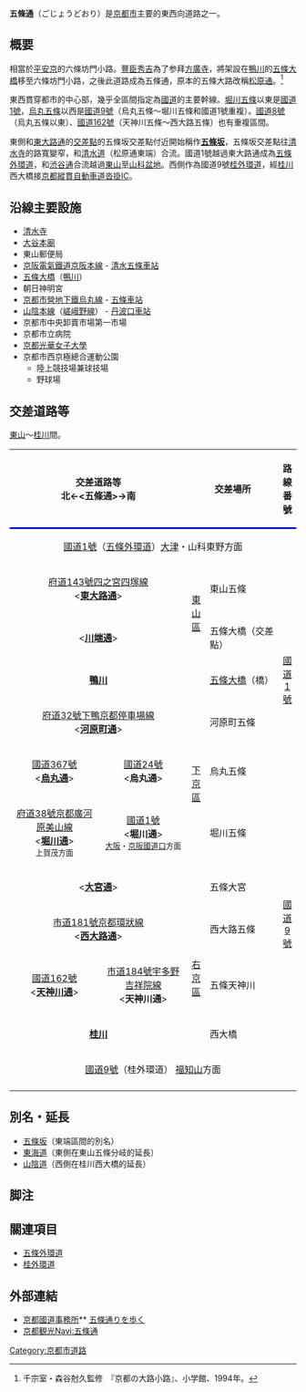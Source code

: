 '''五條通'''（ごじょうどおり）是[[京都市|京都市]]主要的東西向道路之一。

== 概要 ==
相當於[[平安京|平安京]]的六條坊門小路。[[豐臣秀吉|豐臣秀吉]]為了参拜[[方廣寺_(京都)|方廣寺]]，將架設在[[鴨川_(淀川水系)|鴨川]]的[[五條大橋|五條大橋]]移至六條坊門小路，之後此道路成為五條通，原本的五條大路改稱[[松原通_(京都市)|松原通]]。<ref>千宗室・森谷尅久監修　『京都の大路小路』、小学館、1994年。</ref>

東西貫穿都市的中心部，幾乎全區間指定為[[一般國道|國道]]的主要幹線。[[堀川五條|堀川五條]]以東是[[國道1號_(日本)|國道1號]]，[[烏丸五條|烏丸五條]]以西是[[國道9號_(日本)|國道9號]]（烏丸五條～堀川五條和國道1號重複）。[[國道8號_(日本)|國道8號]]（烏丸五條以東）、[[國道162號|國道162號]]（天神川五條～西大路五條）也有重複區間。

東側和[[東大路通|東大路通]]的[[交差點|交差點]]的五條坂交差點付近開始稱作'''[[五條坂|五條坂]]'''，五條坂交差點往[[清水寺|清水寺]]的路寬變窄，和[[松原通_(京都市)|清水道]]（松原通東端）合流。國道1號越過東大路通成為[[五條外環道|五條外環道]]，和[[渋谷通|渋谷通]]合流越過[[東山_(京都府)|東山]]至[[山科盆地|山科盆地]]。西側作為國道9號[[桂外環道|桂外環道]]，經[[桂川_(淀川水系)|桂川]]西大橋接[[京都縱貫自動車道|京都縱貫自動車道]][[沓掛IC|沓掛IC]]。

== 沿線主要設施 ==
* [[清水寺|清水寺]]
* [[大谷本廟|大谷本廟]]
* 東山郵便局
* [[京阪電氣鐵道|京阪電氣鐵道]][[京阪本線|京阪本線]] - [[清水五條車站|清水五條車站]]
* [[五條大橋|五條大橋]]（[[鴨川_(淀川水系)|鴨川]]）
* 朝日神明宮
* [[京都市營地下鐵烏丸線|京都市營地下鐵烏丸線]] - [[五條車站_(京都府)|五條車站]]
* [[山陰本線|山陰本線]]（[[嵯峨野線|嵯峨野線]]） - [[丹波口車站|丹波口車站]]
* 京都市中央卸賣市場第一市場
* 京都市立病院
* [[京都光華女子大學|京都光華女子大學]]
* 京都市西京極總合運動公園
** 陸上競技場兼球技場
** 野球場

== 交差道路等 ==
[[東山_(京都府)|東山]]～[[桂川_(淀川水系)|桂川]]間。

{| class="wikitable"
|-
!colspan="2" style="border-bottom:3px solid blue;"|交差道路等<br/>北←<五條通>→南
!colspan="2" style="border-bottom:3px solid blue;"|交差場所
!style="border-bottom:3px solid blue;"|路線番號
!style="border-bottom:3px solid blue;"|<small>自</small>起點<br/><small>([[km|km]])</small>
!style="border-bottom:3px solid blue;"|
|-
|colspan="6" style="text-align:center;"|[[國道1號_(日本)|國道1號]]（[[五條外環道|五條外環道]]）[[大津市|大津]]・山科東野方面
|rowspan="14" style="width:1em; text-align:center;"|'''東↑<br>∧五條通∨<br>↓西'''
|-
|colspan="2" style="text-align:center"|[[京都府道143號四之宮四塚線|府道143號四之宮四塚線]]<br/><'''[[東大路通|東大路通]]'''>
|rowspan="3" style="width:1em;"|[[東山區_(日本)|東山區]]
|東山五條
|rowspan="7" style="width:1em; text-align:center"|[[國道1號_(日本)|國道1號]]
|
|-
|colspan="2" style="text-align:center;"|<'''[[川端通|川端通]]'''>
|五條大橋（交差點）
|
|-
|rowspan="2" colspan="2" style="text-align:center;"|'''[[鴨川_(淀川水系)|鴨川]]'''
|rowspan="2"|[[五條大橋|五條大橋]]（橋）
|rowspan="2"|
|-
|rowspan="6" style="width:1em;"|[[下京區|下京區]]
|-
|colspan="2" style="text-align:center;"|[[京都府道32號下鴨京都停車場線|府道32號下鴨京都停車場線]]<br/><'''[[河原町通|河原町通]]'''>
|河原町五條
|
|-
|style="text-align:center;"|[[國道367號|國道367號]]<br/><'''[[烏丸通|烏丸通]]'''>
|style="text-align:center;"|[[國道24號|國道24號]]<br/><'''烏丸通'''>
|烏丸五條
|style="text-align:right;"|518.2
|-
|rowspan="2" style="text-align:center;"|[[京都府道38號京都廣河原美山線|府道38號京都廣河原美山線]]<br/><'''[[堀川通|堀川通]]'''><br/><small>上賀茂方面</small>
|rowspan="2" style="text-align:center;"|[[國道1號_(日本)|國道1號]]<br/><'''堀川通'''><br/><small>[[大阪市|大阪]]・[[京阪國道口|京阪國道口]]方面</small>
|rowspan="2"|堀川五條
|style="text-align:right;"|518.9
|-
|rowspan="5" style="width:1em; text-align:center"|[[國道9號_(日本)|國道9號]]
|style="text-align:right;"|0.7
|-
|colspan="2" style="text-align:center;"|<'''[[大宮通|大宮通]]'''>
|五條大宮
|style="text-align:right;"|1.0
|-
|colspan="2" style="text-align:center;"|[[京都市道181號京都環狀線|市道181號京都環狀線]]<br/><'''[[西大路通|西大路通]]'''>
|rowspan="3" style="width:1em;"|[[右京區|右京區]]
|西大路五條
|style="text-align:right;"|2.5
|-
|style="text-align:center;"|[[國道162號|國道162號]]<br/><'''[[天神川通|天神川通]]'''>
|style="text-align:center;"|[[京都市道184號宇多野吉祥院線|市道184號宇多野吉祥院線]]<br/><'''天神川通'''>
|五條天神川
|style="text-align:right;"|4.0
|-
|colspan="2" style="text-align:center;"|'''[[桂川_(淀川水系)|桂川]]'''
|西大橋
|style="text-align:right;"|4.7
|-
|colspan="6" style="text-align:center;"|[[國道9號_(日本)|國道9號]]（桂外環道） [[福知山市|福知山]]方面
|-
|}

== 別名・延長 ==
* [[五條坂|五條坂]]（東端區間的別名）
* [[東海道|東海道]]（東側在東山五條分岐的延長）
* [[山陰道|山陰道]]（西側在桂川西大橋的延長）

== 脚注 ==
<references />

== 關連項目 ==
* [[五條外環道|五條外環道]]
* [[桂外環道|桂外環道]]

== 外部連結 ==
* [https://web.archive.org/web/20100328014415/http://www.kyoto.kkr.mlit.go.jp/ 京都國道事務所]** [http://www.kyoto.kkr.mlit.go.jp/aruku/machiaruki/gogyo.html 五條通りを歩く]{{Wayback|url=http://www.kyoto.kkr.mlit.go.jp/ |date=20100328014415 }}
* [http://kanko.city.kyoto.lg.jp/detail.php?InforKindCode=1&ManageCode=3000043 京都観光Navi:五條通]{{Wayback|url=http://kanko.city.kyoto.lg.jp/detail.php?InforKindCode=1&ManageCode=3000043 |date=20170629093349 }}

{{京都市內的東西向道路|
北=[[萬壽寺通|萬壽寺通]]・萬壽寺南通|
東=[[松原通_(京都市)|清水道]]|
西=[[桂川_(淀川水系)|桂川]]西大橋|
南=[[中堂寺通|中堂寺通]]・[[楊梅通|楊梅通]]・[[渋谷通|渋谷通]]|
}}

[[Category:京都市道路|Category:京都市道路]]